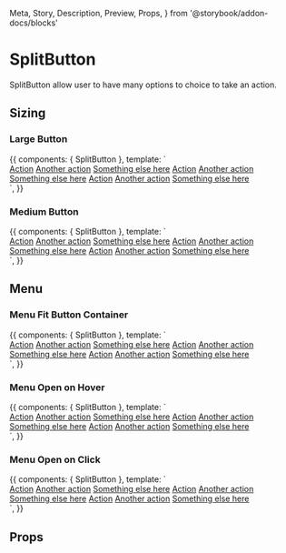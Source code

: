   Meta,
  Story,
  Description,
  Preview,
  Props,
} from '@storybook/addon-docs/blocks'


<Meta title="Components|SplitButton" component={SplitButton} />

# SplitButton

SplitButton allow user to have many options to choice to take an action.

## Sizing

### Large Button

<Preview>
  <Story name="Large" height="225px">
    {{
      components: { SplitButton },
      template: `
        <div class="row-items lg-offset-left">
          <SplitButton text="Large Button" size="large">
            <a href="#">Action</a>
            <a href="#">Another action</a>
            <a href="#">Something else here</a>
          </SplitButton>
          <SplitButton text="Large Button" size="large" color="primary" >
            <a href="#">Action</a>
            <a href="#">Another action</a>
            <a href="#">Something else here</a>
          </SplitButton>
          <SplitButton text="Large Button" size="large" color="secondary">
            <a href="#">Action</a>
            <a href="#">Another action</a>
            <a href="#">Something else here</a>
          </SplitButton>
        </div>
      `,
    }}
  </Story>
</Preview>

### Medium Button

<Preview>
  <Story name="Medium" height="225px">
    {{
      components: { SplitButton },
      template: `
        <div class="row-items lg-offset-left">
          <SplitButton text="Medium Button" size="medium">
            <a href="#">Action</a>
            <a href="#">Another action</a>
            <a href="#">Something else here</a>
          </SplitButton>
          <SplitButton text="Medium Button" size="medium" color="primary">
            <a href="#">Action</a>
            <a href="#">Another action</a>
            <a href="#">Something else here</a>
          </SplitButton>
          <SplitButton text="Medium Button" size="medium" color="secondary">
            <a href="#">Action</a>
            <a href="#">Another action</a>
            <a href="#">Something else here</a>
          </SplitButton>
        </div>
      `,
    }}
  </Story>
</Preview>

## Menu

### Menu Fit Button Container

<Preview>
  <Story name="Menu Fit Button Container" height="225px">
    {{
      components: { SplitButton },
      template: `
        <div class="row-items lg-offset-left">
          <SplitButton text="Container" menuFitButtonContainer="true">
            <a href="#">Action</a>
            <a href="#">Another action</a>
            <a href="#">Something else here</a>
          </SplitButton>
          <SplitButton text="Container" color="primary" menuFitButtonContainer="true">
            <a href="#">Action</a>
            <a href="#">Another action</a>
            <a href="#">Something else here</a>
          </SplitButton>
          <SplitButton text="Container" color="secondary" menuFitButtonContainer="true">
            <a href="#">Action</a>
            <a href="#">Another action</a>
            <a href="#">Something else here</a>
          </SplitButton>
        </div>
      `,
    }}
  </Story>
</Preview>

### Menu Open on Hover

<Preview>
  <Story name="Menu Open on Hover" height="225px">
    {{
      components: { SplitButton },
      template: `
        <div class="row-items lg-offset-left">
          <SplitButton text="Menu Hover" openType="hover">
            <a href="#">Action</a>
            <a href="#">Another action</a>
            <a href="#">Something else here</a>
          </SplitButton>
          <SplitButton text="Menu Hover" color="primary" openType="hover">
            <a href="#">Action</a>
            <a href="#">Another action</a>
            <a href="#">Something else here</a>
          </SplitButton>
          <SplitButton text="Menu Hover" color="secondary" openType="hover">
            <a href="#">Action</a>
            <a href="#">Another action</a>
            <a href="#">Something else here</a>
          </SplitButton>
        </div>
      `,
    }}
  </Story>
</Preview>

### Menu Open on Click

<Preview>
  <Story name="Menu Open on Click" height="225px">
    {{
      components: { SplitButton },
      template: `
        <div class="row-items lg-offset-left">
          <SplitButton text="Menu Click" openType="click">
            <a href="#">Action</a>
            <a href="#">Another action</a>
            <a href="#">Something else here</a>
          </SplitButton>
          <SplitButton text="Menu Click" color="primary" openType="click">
            <a href="#">Action</a>
            <a href="#">Another action</a>
            <a href="#">Something else here</a>
          </SplitButton>
          <SplitButton text="Menu Click" color="secondary" openType="click">
            <a href="#">Action</a>
            <a href="#">Another action</a>
            <a href="#">Something else here</a>
          </SplitButton>
        </div>
      `,
    }}
  </Story>
</Preview>

## Props

<Props of={SplitButton} />

